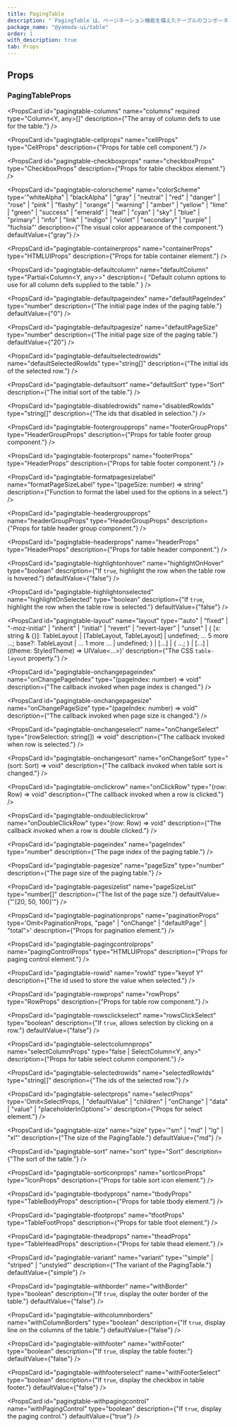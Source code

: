 ```yaml
---
title: PagingTable
description: "`PagingTable`は、ページネーション機能を備えたテーブルのコンポーネントです。"
package_name: "@yamada-ui/table"
order: 1
with_description: true
tab: Props
---
```


## Props

### PagingTableProps

<PropsCard
  id="pagingtable-columns"
  name="columns"
  required
  type="Column<Y, any>[]"
  description={"The array of column defs to use for the table."}
/>

<PropsCard
  id="pagingtable-cellprops"
  name="cellProps"
  type="CellProps<Y>"
  description={"Props for table cell component."}
/>

<PropsCard
  id="pagingtable-checkboxprops"
  name="checkboxProps"
  type="CheckboxProps<string>"
  description={"Props for table checkbox element."}
/>

<PropsCard
  id="pagingtable-colorscheme"
  name="colorScheme"
  type='"whiteAlpha" | "blackAlpha" | "gray" | "neutral" | "red" | "danger" | "rose" | "pink" | "flashy" | "orange" | "warning" | "amber" | "yellow" | "lime" | "green" | "success" | "emerald" | "teal" | "cyan" | "sky" | "blue" | "primary" | "info" | "link" | "indigo" | "violet" | "secondary" | "purple" | "fuchsia"'
  description={"The visual color appearance of the component."}
  defaultValue={"gray"}
/>

<PropsCard
  id="pagingtable-containerprops"
  name="containerProps"
  type="HTMLUIProps"
  description={"Props for table container element."}
/>

<PropsCard
  id="pagingtable-defaultcolumn"
  name="defaultColumn"
  type="Partial<Column<Y, any>>"
  description={
    "Default column options to use for all column defs supplied to the table."
  }
/>

<PropsCard
  id="pagingtable-defaultpageindex"
  name="defaultPageIndex"
  type="number"
  description={"The initial page index of the paging table."}
  defaultValue={"0"}
/>

<PropsCard
  id="pagingtable-defaultpagesize"
  name="defaultPageSize"
  type="number"
  description={"The initial page size of the paging table."}
  defaultValue={"20"}
/>

<PropsCard
  id="pagingtable-defaultselectedrowids"
  name="defaultSelectedRowIds"
  type="string[]"
  description={"The initial ids of the selected row."}
/>

<PropsCard
  id="pagingtable-defaultsort"
  name="defaultSort"
  type="Sort<Y>"
  description={"The initial sort of the table."}
/>

<PropsCard
  id="pagingtable-disabledrowids"
  name="disabledRowIds"
  type="string[]"
  description={"The ids that disabled in selection."}
/>

<PropsCard
  id="pagingtable-footergroupprops"
  name="footerGroupProps"
  type="HeaderGroupProps<Y>"
  description={"Props for table footer group component."}
/>

<PropsCard
  id="pagingtable-footerprops"
  name="footerProps"
  type="HeaderProps<Y>"
  description={"Props for table footer component."}
/>

<PropsCard
  id="pagingtable-formatpagesizelabel"
  name="formatPageSizeLabel"
  type="(pageSize: number) => string"
  description={"Function to format the label used for the options in a select."}
/>

<PropsCard
  id="pagingtable-headergroupprops"
  name="headerGroupProps"
  type="HeaderGroupProps<Y>"
  description={"Props for table header group component."}
/>

<PropsCard
  id="pagingtable-headerprops"
  name="headerProps"
  type="HeaderProps<Y>"
  description={"Props for table header component."}
/>

<PropsCard
  id="pagingtable-highlightonhover"
  name="highlightOnHover"
  type="boolean"
  description={"If `true`, highlight the row when the table row is hovered."}
  defaultValue={"false"}
/>

<PropsCard
  id="pagingtable-highlightonselected"
  name="highlightOnSelected"
  type="boolean"
  description={"If `true`, highlight the row when the table row is selected."}
  defaultValue={"false"}
/>

<PropsCard
  id="pagingtable-layout"
  name="layout"
  type='"auto" | "fixed" | "-moz-initial" | "inherit" | "initial" | "revert" | "revert-layer" | "unset" | { [x: string & {}]: TableLayout | [TableLayout, TableLayout] | undefined; ... 5 more ...; base?: TableLayout | ... 1 more ... | undefined; } | [...] | { ...; } | [...] | ((theme: StyledTheme) => UIValue<...>)'
  description={"The CSS `table-layout` property."}
/>

<PropsCard
  id="pagingtable-onchangepageindex"
  name="onChangePageIndex"
  type="(pageIndex: number) => void"
  description={"The callback invoked when page index is changed."}
/>

<PropsCard
  id="pagingtable-onchangepagesize"
  name="onChangePageSize"
  type="(pageIndex: number) => void"
  description={"The callback invoked when page size is changed."}
/>

<PropsCard
  id="pagingtable-onchangeselect"
  name="onChangeSelect"
  type="(rowSelection: string[]) => void"
  description={"The callback invoked when row is selected."}
/>

<PropsCard
  id="pagingtable-onchangesort"
  name="onChangeSort"
  type="(sort: Sort<Y>) => void"
  description={"The callback invoked when table sort is changed."}
/>

<PropsCard
  id="pagingtable-onclickrow"
  name="onClickRow"
  type="(row: Row<Y>) => void"
  description={"The callback invoked when a row is clicked."}
/>

<PropsCard
  id="pagingtable-ondoubleclickrow"
  name="onDoubleClickRow"
  type="(row: Row<Y>) => void"
  description={"The callback invoked when a row is double clicked."}
/>

<PropsCard
  id="pagingtable-pageindex"
  name="pageIndex"
  type="number"
  description={"The page index of the paging table."}
/>

<PropsCard
  id="pagingtable-pagesize"
  name="pageSize"
  type="number"
  description={"The page size of the paging table."}
/>

<PropsCard
  id="pagingtable-pagesizelist"
  name="pageSizeList"
  type="number[]"
  description={"The list of the page size."}
  defaultValue={"'[20, 50, 100]'"}
/>

<PropsCard
  id="pagingtable-paginationprops"
  name="paginationProps"
  type='Omit<PaginationProps,
  "page" | "onChange" | "defaultPage" | "total">'
  description={"Props for pagination element."}
/>

<PropsCard
  id="pagingtable-pagingcontrolprops"
  name="pagingControlProps"
  type="HTMLUIProps"
  description={"Props for paging control element."}
/>

<PropsCard
  id="pagingtable-rowid"
  name="rowId"
  type="keyof Y"
  description={"The id used to store the value when selected."}
/>

<PropsCard
  id="pagingtable-rowprops"
  name="rowProps"
  type="RowProps<Y>"
  description={"Props for table row component."}
/>

<PropsCard
  id="pagingtable-rowsclickselect"
  name="rowsClickSelect"
  type="boolean"
  description={"If `true`, allows selection by clicking on a row."}
  defaultValue={"false"}
/>

<PropsCard
  id="pagingtable-selectcolumnprops"
  name="selectColumnProps"
  type="false | SelectColumn<Y, any>"
  description={"Props for table select column component."}
/>

<PropsCard
  id="pagingtable-selectedrowids"
  name="selectedRowIds"
  type="string[]"
  description={"The ids of the selected row."}
/>

<PropsCard
  id="pagingtable-selectprops"
  name="selectProps"
  type='Omit<SelectProps,
  | "defaultValue"
  | "children"
  | "onChange"
  | "data"
  | "value"
  | "placeholderInOptions">'
  description={"Props for select element."}
/>

<PropsCard
  id="pagingtable-size"
  name="size"
  type='"sm" | "md" | "lg" | "xl"'
  description={"The size of the PagingTable."}
  defaultValue={"md"}
/>

<PropsCard
  id="pagingtable-sort"
  name="sort"
  type="Sort<Y>"
  description={"The sort of the table."}
/>

<PropsCard
  id="pagingtable-sorticonprops"
  name="sortIconProps"
  type="IconProps"
  description={"Props for table sort icon element."}
/>

<PropsCard
  id="pagingtable-tbodyprops"
  name="tbodyProps"
  type="TableBodyProps"
  description={"Props for table tbody element."}
/>

<PropsCard
  id="pagingtable-tfootprops"
  name="tfootProps"
  type="TableFootProps"
  description={"Props for table tfoot element."}
/>

<PropsCard
  id="pagingtable-theadprops"
  name="theadProps"
  type="TableHeadProps"
  description={"Props for table thead element."}
/>

<PropsCard
  id="pagingtable-variant"
  name="variant"
  type='"simple" | "striped" | "unstyled"'
  description={"The variant of the PagingTable."}
  defaultValue={"simple"}
/>

<PropsCard
  id="pagingtable-withborder"
  name="withBorder"
  type="boolean"
  description={"If `true`, display the outer border of the table."}
  defaultValue={"false"}
/>

<PropsCard
  id="pagingtable-withcolumnborders"
  name="withColumnBorders"
  type="boolean"
  description={"If `true`, display line on the columns of the table."}
  defaultValue={"false"}
/>

<PropsCard
  id="pagingtable-withfooter"
  name="withFooter"
  type="boolean"
  description={"If `true`, display the table footer."}
  defaultValue={"false"}
/>

<PropsCard
  id="pagingtable-withfooterselect"
  name="withFooterSelect"
  type="boolean"
  description={"If `true`, display the checkbox in table footer."}
  defaultValue={"false"}
/>

<PropsCard
  id="pagingtable-withpagingcontrol"
  name="withPagingControl"
  type="boolean"
  description={"If `true`, display the paging control."}
  defaultValue={"true"}
/>
